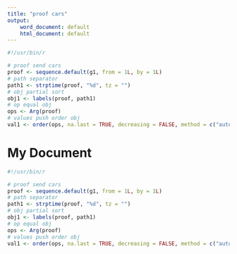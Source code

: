```yaml
---
title: "proof cars"
output:
    word_document: default
    html_document: default
---
```


```r
#!/usr/bin/r

# proof send cars
proof <- sequence.default(g1, from = 1L, by = 1L)
# path separator
path1 <- strptime(proof, "%d", tz = "")
# obj partial sort
obj1 <- labels(proof, path1)
# op equal obj
ops <- Arg(proof)
# values push order obj
val1 <- order(ops, na.last = TRUE, decreasing = FALSE, method = c("auto", "shell", "radix"))

```

# My Document

```r
#!/usr/bin/r

# proof send cars
proof <- sequence.default(g1, from = 1L, by = 1L)
# path separator
path1 <- strptime(proof, "%d", tz = "")
# obj partial sort
obj1 <- labels(proof, path1)
# op equal obj
ops <- Arg(proof)
# values push order obj
val1 <- order(ops, na.last = TRUE, decreasing = FALSE, method = c("auto", "shell", "radix"))

```